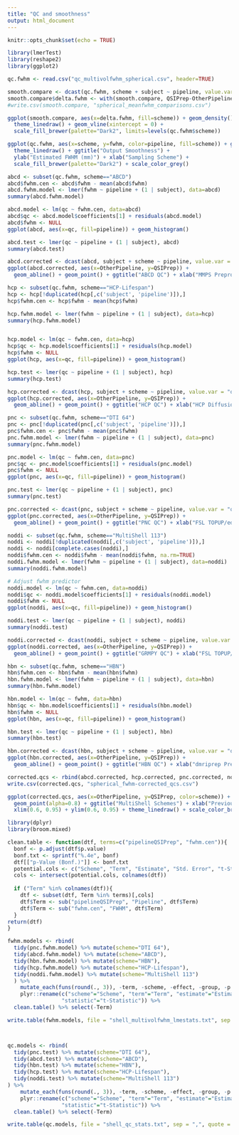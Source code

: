 ```yaml
---
title: "QC and smoothness"
output: html_document
---
```


```r
knitr::opts_chunk$set(echo = TRUE)
```

```r
library(lmerTest)
library(reshape2)
library(ggplot2)

qc.fwhm <- read.csv("qc_multivolfwhm_spherical.csv", header=TRUE)    

smooth.compare <- dcast(qc.fwhm, scheme + subject ~ pipeline, value.var = "fwhm") 
smooth.compare$delta.fwhm <- with(smooth.compare, QSIPrep-OtherPipeline)
#write.csv(smooth.compare, "spherical_meanfwhm_comparisons.csv")
```


```r
ggplot(smooth.compare, aes(x=delta.fwhm, fill=scheme)) + geom_density() + facet_wrap(~scheme) + 
  theme_linedraw() + geom_vline(xintercept = 0) +
  scale_fill_brewer(palette="Dark2", limits=levels(qc.fwhm$scheme)) 

```



```r

ggplot(qc.fwhm, aes(x=scheme, y=fwhm, color=pipeline, fill=scheme)) + geom_boxplot() +
  theme_linedraw() + ggtitle("Output Smoothness") +
  ylab("Estimated FWHM (mm)") + xlab("Sampling Scheme") + 
  scale_fill_brewer(palette="Dark2") + scale_color_grey()

```


```r
abcd <- subset(qc.fwhm, scheme=="ABCD")
abcd$fwhm.cen <- abcd$fwhm - mean(abcd$fwhm)
abcd.fwhm.model <- lmer(fwhm ~ pipeline + (1 | subject), data=abcd)
summary(abcd.fwhm.model)

abcd.model <- lm(qc ~ fwhm.cen, data=abcd)
abcd$qc <- abcd.model$coefficients[1] + residuals(abcd.model)
abcd$fwhm <- NULL
ggplot(abcd, aes(x=qc, fill=pipeline)) + geom_histogram()

abcd.test <- lmer(qc ~ pipeline + (1 | subject), abcd)
summary(abcd.test)

abcd.corrected <- dcast(abcd, subject + scheme ~ pipeline, value.var = "qc")
ggplot(abcd.corrected, aes(x=OtherPipeline, y=QSIPrep)) + 
  geom_abline() + geom_point() + ggtitle("ABCD QC") + xlab("MMPS Preprocessed")
```

```r
hcp <- subset(qc.fwhm, scheme=="HCP-Lifespan")
hcp <- hcp[!duplicated(hcp[,c('subject', 'pipeline')]),]
hcp$fwhm.cen <- hcp$fwhm - mean(hcp$fwhm)

hcp.fwhm.model <- lmer(fwhm ~ pipeline + (1 | subject), data=hcp)
summary(hcp.fwhm.model)


hcp.model <- lm(qc ~ fwhm.cen, data=hcp)
hcp$qc <- hcp.model$coefficients[1] + residuals(hcp.model)
hcp$fwhm <- NULL
ggplot(hcp, aes(x=qc, fill=pipeline)) + geom_histogram()

hcp.test <- lmer(qc ~ pipeline + (1 | subject), hcp)
summary(hcp.test)

hcp.corrected <- dcast(hcp, subject + scheme ~ pipeline, value.var = "qc")
ggplot(hcp.corrected, aes(x=OtherPipeline, y=QSIPrep)) + 
  geom_abline() + geom_point() + ggtitle("HCP QC") + xlab("HCP Diffusion")

```

```r
pnc <- subset(qc.fwhm, scheme=="DTI 64")
pnc <- pnc[!duplicated(pnc[,c('subject', 'pipeline')]),]
pnc$fwhm.cen <- pnc$fwhm - mean(pnc$fwhm)
pnc.fwhm.model <- lmer(fwhm ~ pipeline + (1 | subject), data=pnc)
summary(pnc.fwhm.model)

pnc.model <- lm(qc ~ fwhm.cen, data=pnc)
pnc$qc <- pnc.model$coefficients[1] + residuals(pnc.model)
pnc$fwhm <- NULL
ggplot(pnc, aes(x=qc, fill=pipeline)) + geom_histogram()

pnc.test <- lmer(qc ~ pipeline + (1 | subject), pnc)
summary(pnc.test)

pnc.corrected <- dcast(pnc, subject + scheme ~ pipeline, value.var = "qc")
ggplot(pnc.corrected, aes(x=OtherPipeline, y=QSIPrep)) + 
  geom_abline() + geom_point() + ggtitle("PNC QC") + xlab("FSL TOPUP/eddy")

```

```r
noddi <- subset(qc.fwhm, scheme=="MultiShell 113")
noddi <- noddi[!duplicated(noddi[,c('subject', 'pipeline')]),]
noddi <- noddi[complete.cases(noddi),]
noddi$fwhm.cen <- noddi$fwhm - mean(noddi$fwhm, na.rm=TRUE)
noddi.fwhm.model <- lmer(fwhm ~ pipeline + (1 | subject), data=noddi)
summary(noddi.fwhm.model)

# Adjust fwhm predictor
noddi.model <- lm(qc ~ fwhm.cen, data=noddi)
noddi$qc <- noddi.model$coefficients[1] + residuals(noddi.model)
noddi$fwhm <- NULL
ggplot(noddi, aes(x=qc, fill=pipeline)) + geom_histogram()

noddi.test <- lmer(qc ~ pipeline + (1 | subject), noddi)
summary(noddi.test)

noddi.corrected <- dcast(noddi, subject + scheme ~ pipeline, value.var = "qc")
ggplot(noddi.corrected, aes(x=OtherPipeline, y=QSIPrep)) + 
  geom_abline() + geom_point() + ggtitle("GRMPY QC") + xlab("FSL TOPUP/eddy")
```


```r
hbn <- subset(qc.fwhm, scheme=="HBN")
hbn$fwhm.cen <- hbn$fwhm - mean(hbn$fwhm)
hbn.fwhm.model <- lmer(fwhm ~ pipeline + (1 | subject), data=hbn)
summary(hbn.fwhm.model)

hbn.model <- lm(qc ~ fwhm, data=hbn)
hbn$qc <- hbn.model$coefficients[1] + residuals(hbn.model)
hbn$fwhm <- NULL
ggplot(hbn, aes(x=qc, fill=pipeline)) + geom_histogram()

hbn.test <- lmer(qc ~ pipeline + (1 | subject), hbn)
summary(hbn.test)

hbn.corrected <- dcast(hbn, subject + scheme ~ pipeline, value.var = "qc")
ggplot(hbn.corrected, aes(x=OtherPipeline, y=QSIPrep)) + 
  geom_abline() + geom_point() + ggtitle("HBN QC") + xlab("dmriprep Preprocessed")
```

```r
corrected.qcs <- rbind(abcd.corrected, hcp.corrected, pnc.corrected, noddi.corrected, hbn.corrected)
write.csv(corrected.qcs, "spherical_fwhm-corrected_qcs.csv")
```

```r

ggplot(corrected.qcs, aes(x=OtherPipeline, y=QSIPrep, color=scheme)) + geom_abline() +
  geom_point(alpha=0.8) + ggtitle("MultiShell Schemes") + xlab("Previous Pipeline") + 
  xlim(0.6, 0.95) + ylim(0.6, 0.95) + theme_linedraw() + scale_color_brewer(palette="Dark2", limits=levels(qc.fwhm$scheme))

```

```r
library(dplyr)
library(broom.mixed)

clean.table <- function(dtf, terms=c("pipelineQSIPrep", "fwhm.cen")){
  bonf <- p.adjust(dtf$p.value)
  bonf.txt <- sprintf("%.4e", bonf)
  dtf[["p-Value (Bonf.)"]] <- bonf.txt
  potential.cols <- c("Scheme", "Term", "Estimate", "Std. Error", "t-Statistic", "p-Value (Bonf.)")
  cols <- intersect(potential.cols, colnames(dtf))
  
  if ("Term" %in% colnames(dtf)){
    dtf <- subset(dtf, Term %in% terms)[,cols]
    dtf$Term <- sub("pipelineQSIPrep", "Pipeline", dtf$Term)
    dtf$Term <- sub("fwhm.cen", "FWHM", dtf$Term)
  }
return(dtf)
}

fwhm.models <- rbind(
  tidy(pnc.fwhm.model) %>% mutate(scheme="DTI 64"),
  tidy(abcd.fwhm.model) %>% mutate(scheme="ABCD"),
  tidy(hbn.fwhm.model) %>% mutate(scheme="HBN"),
  tidy(hcp.fwhm.model) %>% mutate(scheme="HCP-Lifespan"),
  tidy(noddi.fwhm.model) %>% mutate(scheme="MultiShell 113")
  ) %>%
    mutate_each(funs(round(., 3)), -term, -scheme, -effect, -group, -p.value) %>%
    plyr::rename(c("scheme"="Scheme", "term"="Term", "estimate"="Estimate", "std.error"="Std. Error",
                 "statistic"="t-Statistic")) %>%
  clean.table() %>% select(-Term)

write.table(fwhm.models, file = "shell_multivolfwhm_lmestats.txt", sep = ",", quote = FALSE, row.names = F)



qc.models <- rbind(
  tidy(pnc.test) %>% mutate(scheme="DTI 64"),
  tidy(abcd.test) %>% mutate(scheme="ABCD"),
  tidy(hbn.test) %>% mutate(scheme="HBN"),
  tidy(hcp.test) %>% mutate(scheme="HCP-Lifespan"),
  tidy(noddi.test) %>% mutate(scheme="MultiShell 113")
) %>%
    mutate_each(funs(round(., 3)), -term, -scheme, -effect, -group, -p.value) %>%
    plyr::rename(c("scheme"="Scheme", "term"="Term", "estimate"="Estimate", "std.error"="Std. Error",
                 "statistic"="t-Statistic")) %>%
  clean.table() %>% select(-Term)

write.table(qc.models, file = "shell_qc_stats.txt", sep = ",", quote = FALSE, row.names = F)

```

